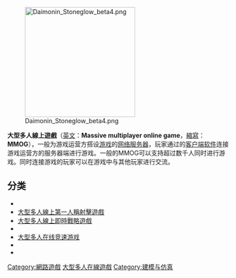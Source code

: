 {{noteTA
|T=zh-cn:大型多人在线游戏; zh-tw:大型多人線上遊戲;
|G1=Games
|1=zh-hans:超级跑跑;zh-hk:跑Online;zh-tw:HiYo衝天跑;
}}
{{Unreferenced |time=2008-04-19T17:53:04+00:00 }}
[[File:Daimonin_Stoneglow_beta4.png|250px]]

'''大型多人線上遊戲'''（[[英文|英文]]：'''Massive multiplayer online game'''，[[縮寫|縮寫]]：'''MMOG'''），一般为游戏运营方搭设[[游戏|游戏]]的[[网络服务器|网络服务器]]，玩家通过的[[客户端|客户端]][[软件|软件]]连接游戏运营方的服务器端进行游戏。一般的MMOG可以支持超过数千人同时进行游戏。同时连接游戏的玩家可以在游戏中与其他玩家进行交流。

== 分类 ==
* 
* [[大型多人線上第一人稱射擊遊戲|大型多人線上第一人稱射擊遊戲]]
* [[大型多人線上即時戰略遊戲|大型多人線上即時戰略遊戲]]
* 
*[[竞速游戏|大型多人在线竞速游戏]]
* 
* 

{{電子遊戲類型}}

[[Category:網路遊戲|Category:網路遊戲]]
[[Category:大型多人在線遊戲|]]
[[Category:建模与仿真|Category:建模与仿真]]